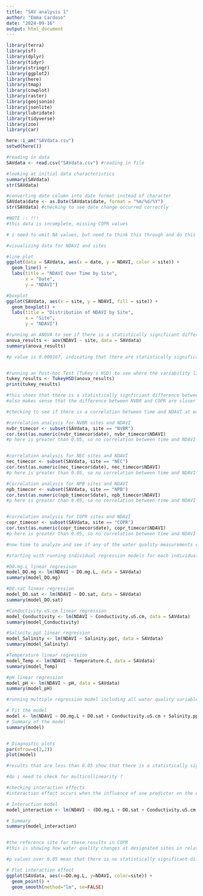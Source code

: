 ```yaml
---
title: "SAV analysis 1"
author: "Emma Cardoso"
date: "2024-09-16"
output: html_document
---
```


```r
library(terra)
library(sf)
library(dplyr)
library(tidyr)
library(stringr)
library(ggplot2)
library(here)
library(tmap)
library(cowplot)
library(raster)
library(geojsonio)
library(jsonlite)
library(lubridate)
library(tidyverse)
library(zoo)
library(car)
```

```r
here::i_am("SAVdata.csv")
setwd(here())
```
```r
#reading in data
SAVdata <- read.csv("SAVdata.csv") #reading in file

#looking at initial data characteristics
summary(SAVdata)
str(SAVdata)

#converting date column into date format instead of character
SAVdata$date <- as.Date(SAVdata$date, format = "%m/%d/%Y")
str(SAVdata) #checking to see date change occurred correctly
```
```r
#NOTE :: !!!
#this data is incomplete, missing COPR values
```

```r
# i need to omit NA values, but need to think this through and do this carefully because I dont want to omit entire rows that have only one NA in one column, so might need to think about this. maybe run each regression at a time instead of all together like I did below ?
```


```r
#visualizing data for NDAVI and sites 

#line plot
ggplot(data = SAVdata, aes(x = date, y = NDAVI, color = site)) +
  geom_line() +
  labs(title = "NDAVI Over Time by Site",
       x = "Date",
       y = "NDAVI")

#boxplot
ggplot(SAVdata, aes(x = site, y = NDAVI, fill = site)) +
  geom_boxplot() +
  labs(title = "Distribution of NDAVI by Site",
       x = "Site",
       y = "NDAVI")
```
```r

#running an ANOVA to see if there is a statistically significant difference between sites and NDAVI
anova_results <- aov(NDAVI ~ site, data = SAVdata)
summary(anova_results)

#p value is 0.000167, indicating that there are statistically significant differences. F value is 7.072 indicating that the differences between the group means are substantial relative to the variation within each group. showing that the variability between group means is large compared to the variability within the groups.


#running an Post-hoc Test (Tukey's HSD) to see where the variability lies 
tukey_results <- TukeyHSD(anova_results)
print(tukey_results)

#this shoes that there is a statistically signficiant difference between NEC and COPR, NPB and COPR, and NVBR and COPR, as all these have a p < 0.05, however, these three sites within NCOS dont have statistically significant variation betwen themselves. this is interesting because COPR has been restored for longer, and also if closer to the ocean
#also makes sense that the difference between NVBR and COPR are closer since the NVBR is the site closest to COPR
```
```r
#checking to see if there is a correlation between time and NDAVI at each of the sites

#correlation analysis for NVBR sites and NDAVI 
nvbr_timecor <- subset(SAVdata, site == "NVBR")
cor.test(as.numeric(nvbr_timecor$date), nvbr_timecor$NDAVI)
#p here is greater than 0.05, so no correlation between time and NDAVI at this site


#correlation analysis for NEC sites and NDAVI 
nec_timecor <- subset(SAVdata, site == "NEC")
cor.test(as.numeric(nec_timecor$date), nec_timecor$NDAVI)
#p here is greater than 0.05, so no correlation between time and NDAVI at this site

#correlation analysis for NPB sites and NDAVI 
npb_timecor <- subset(SAVdata, site == "NPB")
cor.test(as.numeric(npb_timecor$date), npb_timecor$NDAVI)
#p here is greater than 0.05, so no correlation between time and NDAVI at this site


#correlation analysis for COPR sites and NDAVI 
copr_timecor <- subset(SAVdata, site == "COPR")
cor.test(as.numeric(copr_timecor$date), copr_timecor$NDAVI)
#p here is greater than 0.05, so no correlation between time and NDAVI at this site

```
```r
#now time to analyze and see if any of the water quality measurements effect NDAVI 

#starting with running individual regression models for each individual water quality measurement to see if they are signfiicant predictors of NDAVI 

#DO.mg.L linear regresison
model_DO.mg <- lm(NDAVI ~ DO.mg.L, data = SAVdata)
summary(model_DO.mg)

#DO.sat linear regression
model_DO.sat <- lm(NDAVI ~ DO.sat, data = SAVdata)
summary(model_DO.sat)

#Conductivity.uS.cm linear regression
model_Conductivity <- lm(NDAVI ~ Conductivity.uS.cm, data = SAVdata)
summary(model_Conductivity)

#Salinity.ppt linear regression
model_Salinity <- lm(NDAVI ~ Salinity.ppt, data = SAVdata)
summary(model_Salinity)

#Temperature linear regression
model_Temp <- lm(NDAVI ~ Temperature.C, data = SAVdata)
summary(model_Temp)

#pH linear regression
model_pH <- lm(NDAVI ~ pH, data = SAVdata)
summary(model_pH)

```

```r

#running multiple regression model including all water quality variables to understand their combined effect on NDAVI

# Fit the model
model <- lm(NDAVI ~ DO.mg.L + DO.sat + Conductivity.uS.cm + Salinity.ppt + Temperature.C + pH, data = SAVdata)
# Summary of the model
summary(model)


# Diagnostic plots
par(mfrow=c(2,2))
plot(model)

#results that are less than 0.05 show that there is a statistically significant relationship between the water quality variable and its effect on NDAVI even after accounting for/ taking into account all the other varaibles 

#do i need to check for multicollinearity ?


```

```r
#checking interaction effects 
#interaction effect occurs when the influence of one predictor on the dependent variable (NDAVI) changes depending on the value of another predictor. In this case, an interaction between water quality measurements and site means that the effect of these water quality parameters on NDAVI depends on the site 

# Interaction model
model_interaction <- lm(NDAVI ~ (DO.mg.L + DO.sat + Conductivity.uS.cm + Salinity.ppt + Temperature.C + pH) * site, data = SAVdata)

# Summary
summary(model_interaction)


#the reference site for these results in COPR
#this is showing how water quality changes at designated sites in relation to at COPR 

#p values over 0.05 mean that there is no statistically significant difference in how the water quality measurement affects NDAVI between the non-reference site and reference site. 
```

```r

# Plot interaction effect
ggplot(SAVdata, aes(x=DO.mg.L, y=NDAVI, color=site)) + 
  geom_point() + 
  geom_smooth(method="lm", se=FALSE)


```
```r

```


